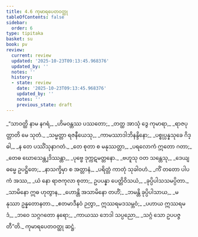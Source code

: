 ```yaml
---
title: 4.6 ကုမာရပေတဝတ္ထု
tableOfContents: false
sidebar:
  order: 6
type: tipitaka
basket: su
book: pv
review:
  current: review
  updated: '2025-10-23T09:13:45.968376'
  updated_by: ''
  notes: ''
  history:
  - state: review
    date: '2025-10-23T09:13:45.968376'
    updated_by: ''
    notes: ''
    previous_state: draft
---
```



<ReviewStatus review={frontmatter.review} showDetails={true} />

<HypothesisAnnotation frontmatter={frontmatter} />

<DynamicBreadcrumb />

<Division number="746" book="pv" e="ch" v="19" p="210">

<Paragraph number="799" type="verses" book="pv">
_“သာဝတ္ထိ နာမ နဂရံ,_  
_ဟိမဝန္တဿ ပဿတော;_  
_တတ္ထ အာသုံ ဒွေ ကုမာရာ,_  
_ရာဇပုတ္တာတိ မေ သုတံ._  

</Paragraph>

</Division>
<Division number="747" book="pv" e="ch" v="19" p="211">

<Paragraph number="800" type="verses" book="pv">
_သမ္မတ္တာ ရဇနီယေသု,_  
_ကာမဿာဒါဘိနန္ဒိနော;_  
_ပစ္စုပ္ပန္နသုခေ ဂိဒ္ဓါ,_  
_န တေ ပဿိံသုနာဂတံ._  

</Paragraph>

</Division>
<Division number="748" book="pv" e="ch" v="19" p="211">

<Paragraph number="801" type="verses" book="pv">
_တေ စုတာ စ မနုဿတ္တာ,_  
_ပရလောကံ ဣတော ဂတာ;_  
_တေဓ ဃောသေန္တျဒိဿန္တာ,_  
_ပုဗ္ဗေ ဒုက္ကဋမတ္တနော._  

</Paragraph>

</Division>
<Division number="749" book="pv" e="ch" v="19" p="211">

<Paragraph number="802" type="verses" book="pv">
_ဗဟူသု ဝတ သန္တေသု,_  
_ဒေယျဓမ္မေ ဥပဋ္ဌိတေ;_  
_နာသက္ခိမှာ စ အတ္တာနံ,_  
_ပရိတ္တံ ကာတုံ သုခါဝဟံ._  

</Paragraph>

</Division>
<Division number="750" book="pv" e="ch" v="19" p="211">

<Paragraph number="803" type="verses" book="pv">
_ကိံ တတော ပါပကံ အဿ,_  
_ယံ နော ရာဇကုလာ စုတာ;_  
ဥပပန္နာ ပေတ္တိဝိသယံ,_  
_ခုပ္ပိပါသသမပ္ပိတာ._  

</Paragraph>

</Division>
<Division number="751" book="pv" e="ch" v="19" p="211">

<Paragraph number="804" type="verses" book="pv">
_သာမိနော ဣဓ ဟုတွာန,_  
_ဟောန္တိ အသာမိနော တဟိံ;_  
_ဘမန္တိ ခုပ္ပိပါသာယ,_  
_မနုဿာ ဥန္နတောနတာ._  

</Paragraph>

</Division>
<Division number="752" book="pv" e="ch" v="19" p="211">

<Paragraph number="805" type="verses" book="pv">
_ဧတမာဒီနဝံ ဉတွာ,_  
ဣဿရမဒသမ္ဘဝံ;_  
_ပဟာယ ဣဿရမဒံ,_  
_ဘဝေ သဂ္ဂဂတော နရော;_  
_ကာယဿ ဘေဒါ သပ္ပညော,_  
_သဂ္ဂံ သော ဥပပဇ္ဇတီ”တိ._  


</Paragraph>
</Division>

<Paragraph number="806" type="center" book="pv">
ကုမာရပေတဝတ္ထု ဆဋ္ဌံ.
</Paragraph>